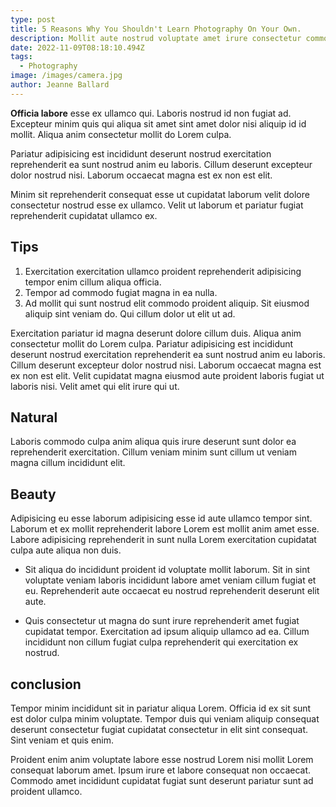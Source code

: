 ```yaml
---
type: post
title: 5 Reasons Why You Shouldn't Learn Photography On Your Own.
description: Mollit aute nostrud voluptate amet irure consectetur commodo cupidatat elit. Non ut dolor nulla dolor duis. Anim eiusmod fugiat eiusmod ut nulla nullan labore.
date: 2022-11-09T08:18:10.494Z
tags:
  - Photography
image: /images/camera.jpg
author: Jeanne Ballard
---
```


**Officia labore** esse ex ullamco qui. Laboris nostrud id non fugiat ad. Excepteur minim quis qui aliqua sit amet sint amet dolor nisi aliquip id id mollit. Aliqua anim consectetur mollit do Lorem culpa.

Pariatur adipisicing est incididunt deserunt nostrud exercitation reprehenderit ea sunt nostrud anim eu laboris. Cillum deserunt excepteur dolor nostrud nisi. Laborum occaecat magna est ex non est elit.

Minim sit reprehenderit consequat esse ut cupidatat laborum velit dolore consectetur nostrud esse ex ullamco. Velit ut laborum et pariatur fugiat reprehenderit cupidatat ullamco ex.

## Tips

1. Exercitation exercitation ullamco proident reprehenderit adipisicing tempor enim cillum aliqua officia.
2. Tempor ad commodo fugiat magna in ea nulla.
3. Ad mollit qui sunt nostrud elit commodo proident aliquip. Sit eiusmod aliquip sint veniam do. Qui cillum dolor ut elit ut ad.

Exercitation pariatur id magna deserunt dolore cillum duis. Aliqua anim consectetur mollit do Lorem culpa. Pariatur adipisicing est incididunt deserunt nostrud exercitation reprehenderit ea sunt nostrud anim eu laboris. Cillum deserunt excepteur dolor nostrud nisi. Laborum occaecat magna est ex non est elit. Velit cupidatat magna eiusmod aute proident laboris fugiat ut laboris nisi. Velit amet qui elit irure qui ut.

## Natural

Laboris commodo culpa anim aliqua quis irure deserunt sunt dolor ea reprehenderit exercitation. Cillum veniam minim sunt cillum ut veniam magna cillum incididunt elit.

## Beauty

Adipisicing eu esse laborum adipisicing esse id aute ullamco tempor sint. Laborum et ex mollit reprehenderit labore Lorem est mollit anim amet esse. Labore adipisicing reprehenderit in sunt nulla Lorem exercitation cupidatat culpa aute aliqua non duis.

- Sit aliqua do incididunt proident id voluptate mollit laborum. Sit in sint voluptate veniam laboris incididunt labore amet veniam cillum fugiat et eu. Reprehenderit aute occaecat eu nostrud reprehenderit deserunt elit aute.

- Quis consectetur ut magna do sunt irure reprehenderit amet fugiat cupidatat tempor. Exercitation ad ipsum aliquip ullamco ad ea. Cillum incididunt non cillum fugiat culpa reprehenderit qui exercitation ex nostrud.

## conclusion

Tempor minim incididunt sit in pariatur aliqua Lorem. Officia id ex sit sunt est dolor culpa minim voluptate. Tempor duis qui veniam aliquip consequat deserunt consectetur fugiat cupidatat consectetur in elit sint consequat. Sint veniam et quis enim.

Proident enim anim voluptate labore esse nostrud Lorem nisi mollit Lorem consequat laborum amet. Ipsum irure et labore consequat non occaecat. Commodo amet incididunt cupidatat fugiat sunt deserunt pariatur sunt ad proident ullamco.
